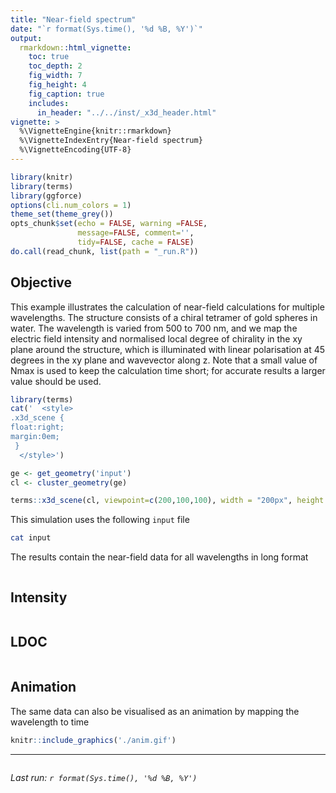 ```yaml
---
title: "Near-field spectrum"
date: "`r format(Sys.time(), '%d %B, %Y')`"
output:
  rmarkdown::html_vignette:
    toc: true
    toc_depth: 2
    fig_width: 7
    fig_height: 4
    fig_caption: true
    includes:
      in_header: "../../inst/_x3d_header.html"
vignette: >
  %\VignetteEngine{knitr::rmarkdown}
  %\VignetteIndexEntry{Near-field spectrum}
  %\VignetteEncoding{UTF-8}
---
```


```r
library(knitr)
library(terms)
library(ggforce)
options(cli.num_colors = 1)
theme_set(theme_grey())
opts_chunk$set(echo = FALSE, warning =FALSE,
               message=FALSE, comment='', 
               tidy=FALSE, cache = FALSE)
do.call(read_chunk, list(path = "_run.R"))
```

## Objective

This example illustrates the calculation of near-field calculations for multiple wavelengths. The structure consists of a chiral tetramer of gold spheres in water. The wavelength is varied from 500 to 700 nm, and we map the electric field intensity and normalised local degree of chirality in the xy plane around the structure, which is illuminated with linear polarisation at 45 degrees in the xy plane and wavevector along z. Note that a small value of Nmax is used to keep the calculation time short; for accurate results a larger value should be used.

```r
library(terms)
cat('  <style>
.x3d_scene {
float:right;
margin:0em;
 }
  </style>')

ge <- get_geometry('input')
cl <- cluster_geometry(ge)

terms::x3d_scene(cl, viewpoint=c(200,100,100), width = "200px", height = "150px") 
```

This simulation uses the following `input` file
```bash
cat input
```

The results contain the near-field data for all wavelengths in long format

```r
```

## Intensity

```r
```

## LDOC

```r
```


## Animation

The same data can also be visualised as an animation by mapping the wavelength to time


```r
knitr::include_graphics('./anim.gif')
```


-----

```r
```
_Last run: `r format(Sys.time(), '%d %B, %Y')`_

